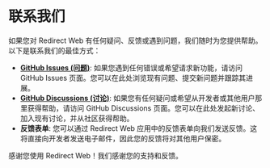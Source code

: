# 联系我们

如果您对 Redirect Web 有任何疑问、反馈或遇到问题，我们随时为您提供帮助。以下是联系我们的最佳方式：

- **[GitHub Issues (问题)](https://github.com/mshibanami/RedirectWeb/issues)**: 如果您遇到任何错误或希望请求新功能，请访问 GitHub Issues 页面。您可以在此处浏览现有问题、提交新问题并跟踪其进展。
- **[GitHub Discussions (讨论)](https://github.com/mshibanami/RedirectWeb/discussions)**: 如果您有任何疑问或希望从开发者或其他用户那里获得帮助，请访问 GitHub Discussions 页面。您可以在此处发起新讨论、加入现有讨论，并从社区获得帮助。
- **反馈表单**: 您可以通过 Redirect Web 应用中的反馈表单向我们发送反馈。这将直接向开发者发送电子邮件，因此您的反馈将对其他用户保密。

感谢您使用 Redirect Web！我们感谢您的支持和反馈。

